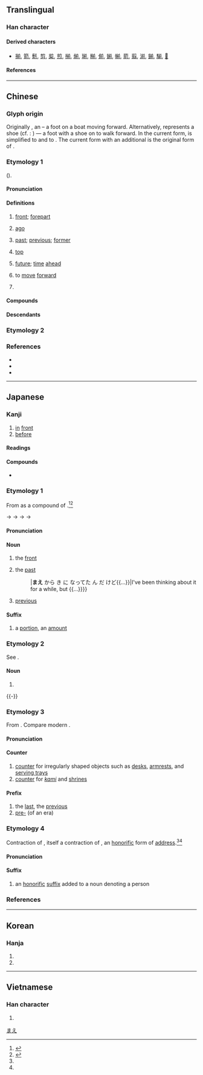 {{character info}}
==Translingual==
{{stroke order|strokes=9}}

===Han character===
{{Han char|rn=18|rad=刀|as=07|sn=9|four=80221|canj=TBLN|ids=⿱䒑刖}}

====Derived characters====
* [[揃]], [[箭]], [[鬋]], [[剪]], [[㮍]], [[煎]], [[椾]], [[㷙]], [[瑐]], [[糋]], [[偂]], [[媊]], [[㡐]], [[葥]], [[翦]], [[湔]], [[鎆]], [[騚]], [[𠠩]]

====References====
{{Han ref|kx=0140.150|dkj=02011|dj=0318.060|hdz=10248.040|uh=524D}}

----

==Chinese==

===Glyph origin===
{{Han etym}}
Originally {{zh-l|*歬}}, an {{Han compound|止|t1=foot|舟|t2=boat|ls=ic|nocap=y}} – a foot on a boat moving forward. Alternatively, {{zh-l|*舟}} represents a shoe (cf. ''{{w|Shuowen}}'' {{zh-l|*履}}: {{lang|zh|舟象履形}}) — a foot with a shoe on to walk forward. In the current form, {{zh-l|*止}} is simplified to {{zh-l|*䒑}} and {{zh-l|*舟}} to {{zh-l|*月}}. The current form with an additional {{zh-l|*刀|knife}} is the original form of {{och-l|剪|to cut}}.

===Etymology 1===
{{zh-forms|alt=偂,歬,𠝣,𣥑,𣦃}}
{{unknown|zh}} ({{zh-ref|Schuessler, 2007}}).

====Pronunciation====
{{zh-pron
|m=qián
|m-s=qian2
|dg=чян1
|c=cin4
|c-t=ten3
|g=qien2
|h=pfs=chhièn;gd=qiên2
|j=qie1
|mb=chîng
|md=sèng/cièng
|md_note=sèng - vernacular; cièng - literary
|mn=xm,zz,tw,sg:chêng/qz:chûiⁿ/ta,km:châiⁿ/chiân/chûn/zz:chân
|mn_note=chêng/chûiⁿ/châiⁿ - vernacular; chiân - literary; chûn - vernacular (limited, e.g. {{l|zh|前年}}); chân - vernacular (limited)
|mn-t=zoin5/zain5
|mn-t_note=zoin5 - Chaozhou; zain5 - Jieyang, Chaoyang, Puning, Huilai
|w=3xxi
|x=zienn2
|mc=y
|oc=y
|ma=y
|cat=n,a,v,pn
}}

====Definitions====
{{zh-hanzi}}
{{rfquote|zh}}

# [[front]]; [[forepart]]
#: {{zh-x|前方|front}}
#: {{zh-x|前門|front door}}
#: {{zh-ant|後}}
# [[ago]]
#: {{zh-x|以前|previously; ago}}
#: {{zh-x|五 天 前|five days '''ago'''}}
# [[past]]; [[previous]]; [[former]]
#: {{zh-x|前任|predecessor}}
#: {{zh-x|前功盡棄|all the '''previous''' effort is wasted}}
# [[top]]
#: {{zh-x|前 三 名|top three}}
# [[future]]; [[time]] [[ahead]]
#: {{zh-x|前程|future; prospects}}
# to [[move]] [[forward]]
#: {{zh-x|勇往直前|to '''advance''' bravely}}
# {{surname|zh}}

====Compounds====
{{zh-der|前戲|上前|之前|事前|以前|先前|前世|前事|前人|前仇|前代|前任|前來|前例|前修|前兆|前兒|前列|前功|前卻|前去|前和|前哨|前回|前因|前塵|前夕|前夜|前天|前夫|前失|前奏|前妻|前嫌|前導|前席|前年|前庭|前廳|前往|前後|前徽|前志|前情|前愆|前手|前提|前方|前日|前晌|前晚|前景|前月|前朝|前期|前業|前此|前母|前涼|前漢|前烈|前生|前番|前知|前矩|前科|前秦|前程|前站|前端|前箸|前綴|前緒|前線|前緣|前翅|前者|前肢|前腳|前膛|前臂|前臺|前茅|前行|前衛|前襟|前言|前設|前賢|前趙|前身|前載|前輩|前述|前途|前進|前邊|前銜|前鋒|前門|前面|前項|前頭|前額|前馬|前驅|午前|向前|垓前|堂前|尊前|幕前|座前|往前|從前|御前|忌前|提前|搶前|日前|明前|昨前|火前|照前|現前|生前|當前|白前|盧前|目前|眼前|空前|見前|護前|跟前|車前|近前|進前|門前|面前|頭前:thâu-chêng|前程萬里|大不如前|前頭人|前途似錦|前功盡滅|前街後巷|前瞻性|前呼後應|前車可鑒|前所未聞|參前落後|史前史|光前絕後|吃眼前虧|前歌後舞|前合後偃|後擁前推|前七子|小前提|人前人後|前仆後繼|前空翻|前俯後仰|前兒個|復蹈前轍|匍匐前進|前出後空|前元音|一往無前|一往直前|前倨後卑|後巷前街|前哨戰|前推後擁|勇猛直前|想前顧後|前鋸肌|前奏曲|前仰後合|前車之鑑|前列腺|前親晚後|意在筆前|意前筆後|前功盡廢|大前提|思前算後|思前想後|冰前颳雪|忖前思後|前塵往事|尊前集|倒前倒後|前後腳兒|後擁前遮|後果前因|後擁前驅|後合前仰|後仰前合|前世姻緣|前所未有|不顧前後|名列前茅|前意識|巴前算後|光前裕後|前思後想|各奔前程|前車之鑒|專美於前|後恭前倨|後擁前呼|學前教育|前倨後恭|並肩前進|左右前後|前功皆棄|勇往直前|大前年|停滯不前|大敵當前|大前天|前理解|前所未見|前進色|前因後果|前無古人|前功盡棄|前置詞|前仆後起|史無前例|史前時代|前科犯|前程似錦|前家兒|前長後短|前進防衛|前途未卜|前置作業|前度劉郎|前家後繼|前婚後嫁|前呼後擁|前合後仰|前半晌|前前後後|前遮後擁|前途無量|佛前佛後|光前耀後|前程遠大|前赴後繼|攔前斷後|方丈盈前|水車前|盛況空前|禍在目前|空前盛況|沒前程|打個前失|打前失|眼前花|承前啟後|月下花前|捐前程|星前月下|打前站|擺在眼前|湔雪前恥|畏葸不前|所向無前|產前檢查|空前絕後|空前未有|目前目後|眼前歡|月下風前|打前劉海|痛滌前非|痛悔前非|畏縮不前|瞻前忽後|瞻前顧後|懲前毖後|眼前花發|痛改前非|跋前疐後|超前絕後|耕前耡後|老前輩|頓悟前非|舌面前音|背前背後|跟前人|褪前擦後|車在馬前|風前月下|顧前顧後|飯前酒|裹足不前|驢前馬後|馬失前蹄|馬前課|馬前數|馬前卒|馬前健|食前方丈|風前之燭|馬前潑水|跋前躓後|雨前茶|錦片前程|顧後瞻前|錦繡前程|門前清|職前教育|遮前掩後|花前月下|退前縮後|絕後光前|趨前退後|趑趄不前|職前訓練|舌尖前音|近在眼前|城前|前井|前灣|前崗|廟前|前挺|前金|前鎮|前路|一雪前恥|前泊|營前|郭前|院前|前坂|澳前|行前}}

====Descendants====
{{CJKV||ぜん|전|tiền}}

===Etymology 2===
{{zh-see|剪|a}}

===References===
* {{R:yue:Hanzi}}
* {{R:twedu|A00355}}
* {{thcwd|4715}}

{{zh-cat|Beginning}}

----

==Japanese==
{{attention|ja|shouldn't one of these senses cover English [[ago]]?}}

===Kanji===
{{ja-kanji|grade=2|rs=刀07}}

# [[in]] [[front]]
# [[before]]

====Readings====
{{ja-readings
|goon=ぜん
|kanon=せん
|kun=まえ-<まへ-, さき-
|nanori=さき, さと, まい
}}

====Compounds====
* {{ja-r|前%戯|ぜん%ぎ|[[foreplay]]}}

===Etymology 1===
{{ja-kanjitab|まえ|yomi=k}}
From {{inh|ja|ojp|-|sort=まえ}} as a compound of {{compound|ja|sort=まえ|目|tr1=ma|t1=eye|方|tr2=pe|t2=direction, -wards}}.<ref name="KDJ">{{R:Kokugo Dai Jiten}}</ref><ref name="DJR">{{R:Daijirin}}</ref>

{{IPAchar|/mape/}} → {{IPAchar|/maɸe/}} → {{IPAchar|/mawe/}} → {{IPAchar|/maje/}} → {{IPAchar|/mae/}}

====Pronunciation====
{{ja-pron|yomi=k|まえ|acc=1|acc_ref=DJR,NHK,SMK5}}

====Noun====
{{ja-noun|まえ|hhira=まへ}}

# the [[front]]
#: {{ja-usex|'''前'''へ[[進む]]|'''まえ''' へ すすむ|to advance forwards|lit=to advance towards the '''front'''}}
#: {{antonyms|ja|後ろ|tr=ushiro}}
# the [[past]]
#: {{ja-usex|[[前]]から[[気になる|気になっ]]てたんだけど{{...}}|'''まえ''' から き に なってた ん だ けど{{...}}|I've been thinking about it for a while, but {{...}}}}
#: {{ja-usex|[[ずっと]]'''前'''からそう思ってた|ずっと '''まえ''' から そう おもってた|I've thought that for ages|lit=I've been thinking that way since forever '''ago'''}}
#: {{ja-usex|'''前'''にも[[言う|言っ]]た[[よう]]に|'''まえ''' に も いった よう に|as I've said before|lit=just as I have said in the '''past'''}}
#: {{antonyms|ja|後|tr=ato}}
# [[previous]]
#: {{ja-usex|'''前'''の[[記%事]]|'''まえ''' の き%じ|'''previous''' entries}}
#: {{antonyms|ja|次|tr=tsugi}}

====Suffix====
{{ja-pos|まえ|suffix}}

# a [[portion]], an [[amount]]
#: {{ja-usex|六%人'''前'''の御%膳|ろく%にん-'''まえ''' の ご-%ぜん|a banquet '''for''' six people}}

===Etymology 2===
{{ja-kanjitab|さき|yomi=k}}
See {{m|ja|先}}.

====Noun====
{{ja-noun|さき}}

# {{alternative spelling of|ja|sort=さき|先}}
{{-}}

===Etymology 3===
{{ja-kanjitab|ぜん|yomi=o}}
From {{bor|ja|ltc|-|sort=せん'}} {{m|zh|前|tr=dzen}}. Compare modern {{cog|cmn|-}} {{m|zh|前|tr=qián}}.

====Pronunciation====
{{ja-pron|yomi=goon|ぜん|acc=1|acc_ref=DJR,NHK}}

====Counter====
{{ja-pos|ぜん|counter}}

# [[counter]] for irregularly shaped objects such as [[desk]]s, [[armrest]]s, and [[serving tray]]s
# [[counter]] for ''[[kami]]'' and [[shrine]]s

====Prefix====
{{ja-pos|ぜん|prefix}}

# the [[last]], the [[previous]]
# [[pre-]] (of an era)

===Etymology 4===
{{ja-kanjitab|ぜ|yomi=kanyoon}}
Contraction of {{ja-r|御%前|ご%ぜ}}, itself a contraction of {{ja-r|御%前|ご%-ぜん}}, an [[honorific]] form of [[address]].<ref name="KDJ"/><ref name="DJR"/>

====Pronunciation====
{{ja-pron|yomi=kanyoon|ぜ}}

====Suffix====
{{ja-pos|ぜ|suffix}}

# {{lb|ja|sort=せ'|rare}} an [[honorific]] [[suffix]] added to a noun denoting a person
#: {{ja-usex|尼%'''前'''|あま-%'''ぜ'''|('''honorable''') nun}}

===References===
<references/>

[[Category:Japanese basic words|まえ]]

----

==Korean==

===Hanja===
{{ko-hanja|앞|전}}

# {{hanja form of|전|[[front]] (direction)}}
# {{hanja form of|전|[[before]]}}

----

==Vietnamese==

===Han character===
{{vi-readings|reading=[[tiền]], [[tèn]]|rs=刀07}}

# {{rfdef|vi|sort=刀07}}